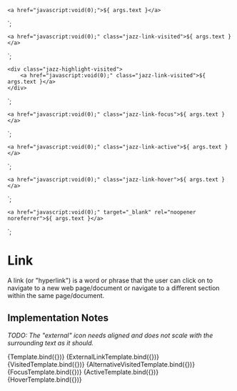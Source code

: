
<Meta title="Components/Link" component="Link" />

    <a href="javascript:void(0);">${ args.text }</a>
`;

    <a href="javascript:void(0);" class="jazz-link-visited">${ args.text }</a>
`;

    <div class="jazz-highlight-visited">
        <a href="javascript:void(0);" class="jazz-link-visited">${ args.text }</a>
    </div>
`;

    <a href="javascript:void(0);" class="jazz-link-focus">${ args.text }</a>
`;

    <a href="javascript:void(0);" class="jazz-link-active">${ args.text }</a>
`;

    <a href="javascript:void(0);" class="jazz-link-hover">${ args.text }</a>
`;

    <a href="javascript:void(0);" target="_blank" rel="noopener noreferrer">${ args.text }</a>
`;

# Link

A link (or "hyperlink") is a word or phrase that the user can click on to navigate to a new web page/document or
navigate to a different section within the same page/document.

## Implementation Notes

<i>TODO: The "external" icon needs aligned and does not scale with the surrounding text as it should.</i>

<Canvas>
    <Story name="Simple Link" args={{
        text: "Link Text"
    }}>
      {Template.bind({})}
    </Story>
</Canvas>

<Canvas>
    <Story name="External Link" args={{
        text: "Link Text"
    }}>
      {ExternalLinkTemplate.bind({})}
    </Story>
</Canvas>

<Canvas>
    <Story name="Visited Link" args={{
        text: "Link Text"
    }}>
      {VisitedTemplate.bind({})}
    </Story>
</Canvas>

<Canvas>
    <Story name="Visited Link Override" args={{
        text: "Link Text"
    }}>
      {AlternativeVisitedTemplate.bind({})}
    </Story>
</Canvas>

<Canvas>
    <Story name="Focused" args={{
        text: "Link Text"
    }}>
      {FocusTemplate.bind({})}
    </Story>
</Canvas>

<Canvas>
    <Story name="Active" args={{
        text: "Link Text"
    }}>
      {ActiveTemplate.bind({})}
    </Story>
</Canvas>

<Canvas>
    <Story name="Hover" args={{
        text: "Link Text"
    }}>
      {HoverTemplate.bind({})}
    </Story>
</Canvas>
